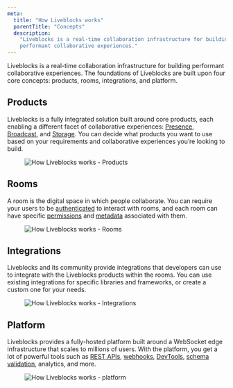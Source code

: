 ```yaml
---
meta:
  title: "How Liveblocks works"
  parentTitle: "Concepts"
  description:
    "Liveblocks is a real-time collaboration infrastructure for building
    performant collaborative experiences."
---
```


Liveblocks is a real-time collaboration infrastructure for building performant
collaborative experiences. The foundations of Liveblocks are built upon four
core concepts: products, rooms, integrations, and platform.

## Products

Liveblocks is a fully integrated solution built around core products, each
enabling a different facet of collaborative experiences:
[Presence](/docs/products/presence), [Broadcast](/docs/products/broadcast), and
[Storage](/docs/products/storage). You can decide what products you want to use
based on your requirements and collaborative experiences you’re looking to
build.

<Figure highlight>
  <Image
    src="/assets/concepts/products.png"
    alt="How Liveblocks works - Products"
    width={768}
    height={440}
  />
</Figure>

## Rooms

A room is the digital space in which people collaborate. You can require your
users to be [authenticated](/docs/rooms/authentication) to interact with rooms,
and each room can have specific [permissions](/docs/rooms/permissions) and
[metadata](/docs/rooms/metadata) associated with them.

<Figure highlight>
  <Image
    src="/assets/concepts/rooms.png"
    alt="How Liveblocks works - Rooms"
    width={768}
    height={440}
  />
</Figure>

## Integrations

Liveblocks and its community provide integrations that developers can use to
integrate with the Liveblocks products within the rooms. You can use existing
integrations for specific libraries and frameworks, or create a custom one for
your needs.

<Figure highlight>
  <Image
    src="/assets/concepts/integrations.png"
    alt="How Liveblocks works - Integrations"
    width={768}
    height={440}
  />
</Figure>

## Platform

Liveblocks provides a fully-hosted platform built around a WebSocket edge
infrastructure that scales to millions of users. With the platform, you get a
lot of powerful tools such as
[REST APIs](/docs/api-reference/rest-api-endpoints),
[webhooks](/docs/platform/webhooks), [DevTools](/docs/platform/devtools),
[schema validation](/docs/platform/schema-validation), analytics, and more.

<Figure highlight>
  <Image
    src="/assets/concepts/platform.png"
    alt="How Liveblocks works - platform"
    width={768}
    height={440}
  />
</Figure>
